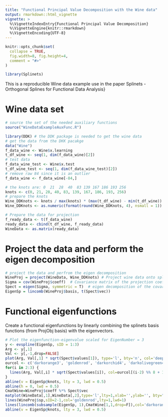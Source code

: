 ```yaml
---
title: "Functional Principal Value Decomposition with the Wine data"
output: rmarkdown::html_vignette
vignette: >
  %\VignetteIndexEntry{Functional Principal Value Decomposition}
  %\VignetteEngine{knitr::rmarkdown}
  %\VignetteEncoding{UTF-8}
---
```


```r
knitr::opts_chunk$set(
  collapse = TRUE,
  fig.width=8, fig.height=4,
  comment = "#>"
)
```

```r
library(Splinets)
```


This is a reproducible Wine data example use in the paper Splinets - Orthogonal Splines for Functional Data Analysis}

# Wine data set

```r
# source the set of the needed auxiliary functions
source("WineDataExampleAuxFunc.R")
```

```r
library(DDK) # the DDK package is needed to get the wine data
# get the data from the DKK pacakge
data("Wine")
f_data_wine <- Wine$x.learning
t_df_wine <- seq(1, dim(f_data_wine)[2])
# test data
f_data_wine_test <- Wine$x.test
t_df_wine_test <- seq(1, dim(f_data_wine_test)[2])
# remove raw 84 since it is an outlier
f_data_wine <- f_data_wine[-84,]
```



```r
# the knots are: 0  21  28  40  83 139 167 186 193 256
knots <- c(0, 21, 28, 40, 83, 139, 167, 186, 193, 256)
# prepare the knots
Wine_DDKnots <- knots / max(knots) * (max(t_df_wine) - min(t_df_wine)) + min(t_df_wine)
Wine_DDKnots <- as.numeric(format(round(Wine_DDKnots, 4), nsmall = 1))
```


```r
# Prepare the data for projection
f_ready_data <- t(f_data_wine)
ready_data <- cbind(t_df_wine, f_ready_data)
WineData <- as.matrix(ready_data)
```

# Project the data and perform the eigen decomposition

```r
# project the data and perfrom the eigen decomposition
WineProj = project(WineData, Wine_DDKnots) # Project wine data onto spline bases
Sigma = cov(WineProj$coeff)  # Covariance matrix of the projection coefficients
Spect = eigen(Sigma, symmetric = T)  # eigen decomposition of the covariance matrix
EigenSp = lincomb(WineProj$basis, t(Spect$vec))
```

# Functional eigenfunctions 

Create a functional eigenfunctions  by linearly combining the splinets basis functions (from ProjObj basis) with the eigenvectors.

```r
# Plot the eigenfunction-eigenvalue scaled for EigenNumber = 3
y <- evspline(EigenSp, sID = 1:3)
Arg <- y[,1]
Val <- y[,-1,drop=FALSE]
plot(Arg, Val[,1] * sqrt(Spect$values[1]), type='l', bty='n', col='deepskyblue4', lty=1, lwd=2, xlab="", ylab="")
ourcol <- c('darkorange3', 'goldenrod', 'darkorchid4', 'darkolivegreen4', 'deepskyblue', 'red4', 'slateblue','deepskyblue4')
for(i in 2:3) {
  lines(Arg, Val[,i] * sqrt(Spect$values[i]), col=ourcol[(i-2) %% 8 + 1], lty=1, lwd=2)
}
abline(v = EigenSp@knots, lty = 3, lwd = 0.5)
abline(h = 0, lwd = 0.5)
CmatWine=WineProj$coeff %*% Spect$vec
matplot(WineData[,1],WineData[,2],type='l',lty=1,xlab='',ylab='', bty="n", col="deepskyblue4", xlim = c(-1.5,dim(t(WineData[, -1]))[2]))
lines(WineProj$sp,sID=2-1,col='goldenrod',lty=1,lwd=1)
lines(lincomb(subsample(EigenSp, 1),CmatWine[1,1,drop=F]),col='darkorange3')
abline(v = EigenSp@knots, lty = 3, lwd = 0.5)
```


